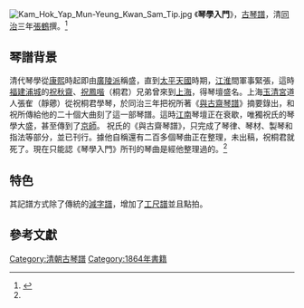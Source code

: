 [[File:Kam_Hok_Yap_Mun-Yeung_Kwan_Sam_Tip.jpg|thumb]]
《'''琴學入門'''》，[[古琴譜|古琴譜]]，清[[同治|同治]]三年[[張鶴|張鶴]]撰。<ref name=":0">{{Cite book|title=《琴曲集成（第二四冊）》|editor1=中國藝術研究院音樂研究所|editor2=北京古琴研究會|publisher=中華書局|isbn=9787101073836|location=北京|pages=|year=2010}}</ref>

==琴譜背景==
清代琴學從[[康熙|康熙]]時起即由[[廣陵派|廣陵派]]稱盛，直到[[太平天國|太平天國]]時期，[[江淮|江淮]]間軍事緊張，這時[[福建|福建]][[浦城|浦城]]的[[祝秋齋|祝秋齋]]、[[祝鳳喈|祝鳳喈]]（桐君）兄弟曾來到[[上海|上海]]，得琴壇盛名。上海[[玉清宮|玉清宮]]道人張隺（靜薌）從祝桐君學琴，於同治三年把祝所著《[[與古齋琴譜|與古齋琴譜]]》摘要錄出，和祝所傳給他的二十個大曲刻了這一部琴譜。這時[[江南|江南]]琴壇正在衰歇，唯獨祝氏的琴學大盛，甚至傳到了[[京師|京師]]。
祝氏的《與古齋琴譜》，只完成了琴律、琴材、製琴和指法等部分，並已刊行。據他自稱還有二百多個琴曲正在整理，未出稿，祝桐君就死了。現在只能認《琴學入門》所刊的琴曲是經他整理過的。<ref name=":0" />

== 特色 ==
其記譜方式除了傳統的[[減字譜|減字譜]]，增加了[[工尺譜|工尺譜]]並且點拍。

==參考文獻==
{{reflist}}

{{音乐小作品}}
[[Category:清朝古琴譜|Category:清朝古琴譜]]
[[Category:1864年書籍|Category:1864年書籍]]
